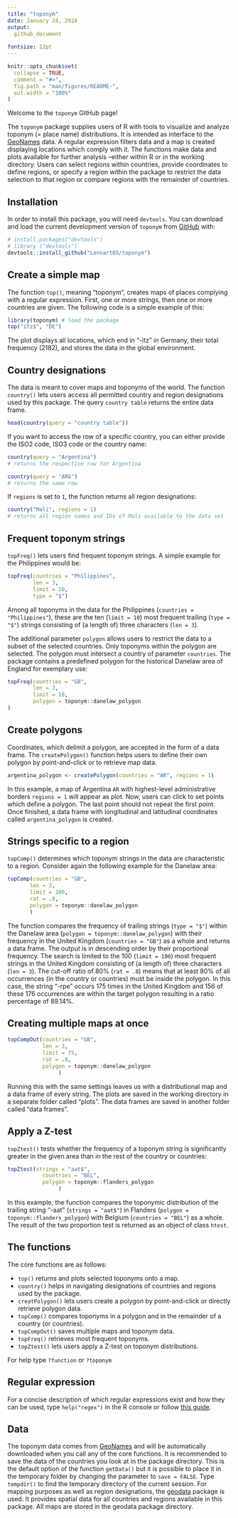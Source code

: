 ```yaml
---
title: "toponym"
date: January 24, 2024
output:
  github_document
  
fontsize: 12pt
---
```


<!-- README.md is generated from README.Rmd. Please edit that file -->

```r
knitr::opts_chunk$set(
  collapse = TRUE,
  comment = "#>",
  fig.path = "man/figures/README-",
  out.width = "100%"
)
```

<!-- badges: start -->
<!-- badges: end -->

Welcome to the `toponym` GitHub page!

The `toponym` package supplies users of R with tools to visualize and analyze toponym (= place name) distributions. It is intended as interface to the [GeoNames](https://www.geonames.org/) data. A regular expression filters data and a map is created displaying locations which comply with it. The functions make data and plots available for further analysis --either within R or in the working directory. Users can select regions within countries, provide coordinates to define regions, or specify a region within the package to restrict the data selection to that region or compare regions with the remainder of countries.

## Installation
In order to install this package, you will need `devtools`. You can download and load the current development version of `toponym` from [GitHub](https://github.com/Lennart05/toponym) with:

``` r
# install.packages("devtools")
# library ("devtools")
devtools::install_github("Lennart05/toponym")
```

## Create a simple map

The function `top()`, meaning "toponym", creates maps of places complying with a regular expression. First, one or more strings, then one or more countries are given. The following code is a simple example of this:

```r
library(toponym) # load the package
top("itz$", "DE")
```

The plot displays all locations, which end in "-itz" in Germany, their total frequency (2182), and stores the data in the global environment.

## Country designations

The data is meant to cover maps and toponyms of the world. The function `country()` lets users access all permitted country and region designations used by this package. The query `country table` returns the entire data frame.

```r
head(country(query = "country table"))
```
If you want to access the row of a specific country, you can either provide the ISO2 code, ISO3 code or the country name:

```r
country(query = "Argentina")
# returns the respective row for Argentina

country(query = "ARG")
# returns the same row
```

If `regions` is set to `1`, the function returns all region designations:

```r
country("Mali", regions = 1)
# returns all region names and IDs of Mali available to the data set
```



## Frequent toponym strings

`topFreq()` lets users find frequent toponym strings. A simple example for the Philippines would be:
```r
topFreq(countries = "Philippines",
        len = 3,
        limit = 10,
        type = "$")
```
Among all toponyms in the data for the Philippines (`countries = "Philippines"`), these are the ten (`limit = 10`) most frequent trailing (`type = "$"`) strings consisting of (a length of) three characters (`len = 3`).

The additional parameter `polygon` allows users to restrict the data to a subset of the selected countries. Only toponyms within the polygon are selected. The polygon must intersect a country of parameter `countries`. The package contains a predefined polygon for the historical Danelaw area of England for exemplary use: 

```r
topFreq(countries = "GB",
        len = 3,
        limit = 10,
        polygon = toponym::danelaw_polygon
)
```
## Create polygons

Coordinates, which delimit a polygon, are accepted in the form of a data frame. The `createPolygon()` function helps users to define their own polygon by point-and-click or to retrieve map data.
```r
argentina_polygon <- createPolygon(countries = "AR", regions = 1)
```
In this example, a map of Argentina `AR` with highest-level administrative borders `regions = 1` will appear as plot. Now, users can click to set points which define a polygon. The last point should not repeat the first point. Once finished, a data frame with longitudinal and latitudinal coordinates called `argentina_polygon` is created. 


## Strings specific to a region

`topComp()` determines which toponym strings in the data are characteristic to a region. Consider again the following example for the Danelaw area:

```r
topComp(countries = "GB",
       len = 3,
       limit = 100,
       rat = .8, 
       polygon = toponym::danelaw_polygon
       )
```
The function compares the frequency of trailing strings (`type = "$"`) within the Danelaw area (`polygon = toponym::danelaw_polygon`) with their frequency in the United Kingdom (`countries = "GB"`) as a whole and returns a data frame. The output is in descending order by their proportional frequency. The search is limited to the 100 (`limit = 100`) most frequent strings in the United Kingdom consisting of (a length of) three characters (`len = 3`). The cut-off ratio of 80% (`rat = .8`) means that at least 80% of all occurrences (in the country or countries) must be inside the polygon. In this case, the string "-rpe" occurs 175 times in the United Kingdom and 156 of these 176 occurrences are within the target polygon resulting in a ratio percentage of 89.14%.

## Creating multiple maps at once

```r
topCompOut(countries = "GB",
           len = 3,
           limit = 75,
           rat = .8,
           polygon = toponym::danelaw_polygon
                )
```

Running this with the same settings leaves us with a distributional map and a data frame of every string. The plots are saved in the working directory in a separate folder called "plots". The data frames are saved in another folder called "data frames".


## Apply a Z-test 

`topZtest()` tests whether the frequency of a toponym string is significantly greater in the given area than in the rest of the country or countries:

```r
topZtest(strings = "aat$",
           countries = "BEL",
           polygon = toponym::flanders_polygon
                )
```
In this example, the function compares the toponymic distribution of the trailing string "-aat" (`strings = "aat$"`) in Flanders (`polygon = toponym::flanders_polygon`) with Belgium (`countries = "BEL"`) as a whole. The result of the two proportion test is returned as an object of class `htest`.

## The functions
The core functions are as follows:

* `top()` returns and plots selected toponyms onto a map.
* `country()` helps in navigating designations of countries and regions used by the package.
* `creatPolygon()` lets users create a polygon by point-and-click or directly retrieve polygon data.
* `topComp()` compares toponyms in a polygon and in the remainder of a country (or countries).
* `topCompOut()` saves multiple maps and toponym data.
* `topFreq()` retrieves most frequent toponyms.
* `topZtest()` lets users apply a Z-test on toponym distributions.

For help type `?function` or `?toponym`

## Regular expression

For a concise description of which regular expressions exist and how they can be used, type `help("regex")` in the R console or follow [this guide](https://cran.r-project.org/web/packages/stringr/vignettes/regular-expressions.html).

## Data

The toponym data comes from [GeoNames](https://www.geonames.org/) and will be automatically downloaded when you call any of the core functions. It is recommended to save the data of the countries you look at in the package directory. This is the default option of the function `getData()` but it is possible to place it in the temporary folder by changing the parameter to `save = FALSE`. Type `tempdir()` to find the temporary directory of the current session.
For mapping purposes as well as region designations, the [geodata](https://cran.r-project.org/web/packages/geodata/index.html) package is used. It provides spatial data for all countries and regions available in this package. All maps are stored in the geodata package directory.


